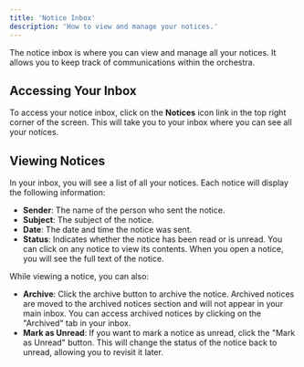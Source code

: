 ```yaml
---
title: 'Notice Inbox'
description: 'How to view and manage your notices.'
---
```


The notice inbox is where you can view and manage all your notices. It allows you to keep track of communications within the orchestra.

## Accessing Your Inbox
To access your notice inbox, click on the **Notices** icon link in the top right corner of the screen. This will take you to your inbox where you can see all your notices.

## Viewing Notices
In your inbox, you will see a list of all your notices. Each notice will display the following information:
- **Sender**: The name of the person who sent the notice.
- **Subject**: The subject of the notice.
- **Date**: The date and time the notice was sent.
- **Status**: Indicates whether the notice has been read or is unread.
You can click on any notice to view its contents. When you open a notice, you will see the full text of the notice.

While viewing a notice, you can also:
- **Archive**: Click the archive button to archive the notice. Archived notices are moved to the archived notices section and will not appear in your main inbox. You can access archived notices by clicking on the "Archived" tab in your inbox.
- **Mark as Unread**: If you want to mark a notice as unread, click the "Mark as Unread" button. This will change the status of the notice back to unread, allowing you to revisit it later.